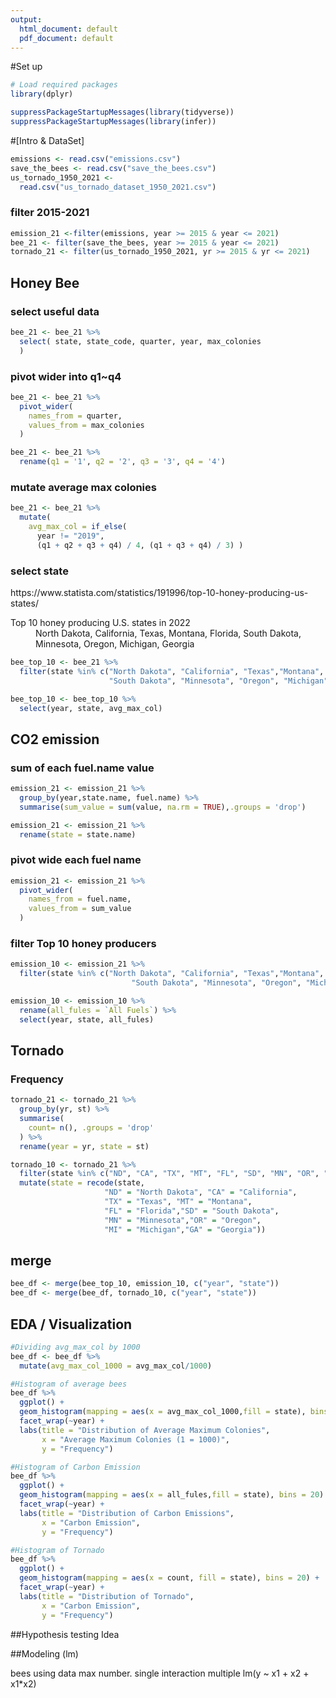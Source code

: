 ---
output:
  html_document: default
  pdf_document: default
---
#Set up
```{r setup, include = FALSE}

# Load required packages
library(dplyr)

suppressPackageStartupMessages(library(tidyverse))
suppressPackageStartupMessages(library(infer))
```

#[Intro & DataSet]

```{r}
emissions <- read.csv("emissions.csv")
save_the_bees <- read.csv("save_the_bees.csv")
us_tornado_1950_2021 <-
  read.csv("us_tornado_dataset_1950_2021.csv")
```

### filter 2015-2021
```{r}
emission_21 <-filter(emissions, year >= 2015 & year <= 2021)
bee_21 <- filter(save_the_bees, year >= 2015 & year <= 2021)
tornado_21 <- filter(us_tornado_1950_2021, yr >= 2015 & yr <= 2021)

```

## Honey Bee
### select useful data
```{r}
bee_21 <- bee_21 %>%
  select( state, state_code, quarter, year, max_colonies
  )
```

### pivot wider into q1~q4
```{r}
bee_21 <- bee_21 %>%
  pivot_wider(
    names_from = quarter,
    values_from = max_colonies
  )
```

```{r}
bee_21 <- bee_21 %>%
  rename(q1 = '1', q2 = '2', q3 = '3', q4 = '4')
```

### mutate average max colonies
```{r}
bee_21 <- bee_21 %>%
  mutate(
    avg_max_col = if_else(
      year != "2019",
      (q1 + q2 + q3 + q4) / 4, (q1 + q3 + q4) / 3) )
```

### select state
https://www.statista.com/statistics/191996/top-10-honey-producing-us-states/

Top 10 honey producing U.S. states in 2022
: North Dakota, California, Texas, Montana, Florida, South Dakota, Minnesota, Oregon, Michigan, Georgia

```{r}
bee_top_10 <- bee_21 %>%
  filter(state %in% c("North Dakota", "California", "Texas","Montana", "Florida", 
                      "South Dakota", "Minnesota", "Oregon", "Michigan", "Georgia" ))
```

```{r}
bee_top_10 <- bee_top_10 %>%
  select(year, state, avg_max_col)
```


## CO2 emission
### sum of each fuel.name value
```{r}
emission_21 <- emission_21 %>%
  group_by(year,state.name, fuel.name) %>%
  summarise(sum_value = sum(value, na.rm = TRUE),.groups = 'drop')

emission_21 <- emission_21 %>%
  rename(state = state.name)
```
### pivot wide each fuel name
```{r}
emission_21 <- emission_21 %>%
  pivot_wider(
    names_from = fuel.name,
    values_from = sum_value
  )
```

### filter Top 10 honey producers
```{r}
emission_10 <- emission_21 %>%
  filter(state %in% c("North Dakota", "California", "Texas","Montana", "Florida",
                           "South Dakota", "Minnesota", "Oregon", "Michigan", "Georgia" ))
```

```{r}
emission_10 <- emission_10 %>%
  rename(all_fules = `All Fuels`) %>%
  select(year, state, all_fules)
```

## Tornado
### Frequency
```{r}
tornado_21 <- tornado_21 %>%
  group_by(yr, st) %>%
  summarise(
    count= n(), .groups = 'drop'
  ) %>%
  rename(year = yr, state = st)
```

```{r}
tornado_10 <- tornado_21 %>%
  filter(state %in% c("ND", "CA", "TX", "MT", "FL", "SD", "MN", "OR", "MI", "GA")) %>%
  mutate(state = recode(state, 
                     "ND" = "North Dakota", "CA" = "California",
                     "TX" = "Texas", "MT" = "Montana",
                     "FL" = "Florida","SD" = "South Dakota",
                     "MN" = "Minnesota","OR" = "Oregon",
                     "MI" = "Michigan","GA" = "Georgia"))
```

## merge
```{r}
bee_df <- merge(bee_top_10, emission_10, c("year", "state"))
bee_df <- merge(bee_df, tornado_10, c("year", "state"))  
```

## EDA / Visualization

```{r}
#Dividing avg_max_col by 1000
bee_df <- bee_df %>%
  mutate(avg_max_col_1000 = avg_max_col/1000)
```

```{r}
#Histogram of average bees
bee_df %>%
  ggplot() +
  geom_histogram(mapping = aes(x = avg_max_col_1000,fill = state), bins = 20) +
  facet_wrap(~year) +
  labs(title = "Distribution of Average Maximum Colonies",
       x = "Average Maximum Colonies (1 = 1000)",
       y = "Frequency")
```

```{r}
#Histogram of Carbon Emission
bee_df %>%
  ggplot() +
  geom_histogram(mapping = aes(x = all_fules,fill = state), bins = 20) +
  facet_wrap(~year) +
  labs(title = "Distribution of Carbon Emissions",
       x = "Carbon Emission",
       y = "Frequency")
```

```{r}
#Histogram of Tornado
bee_df %>%
  ggplot() +
  geom_histogram(mapping = aes(x = count, fill = state), bins = 20) +
  facet_wrap(~year) +
  labs(title = "Distribution of Tornado",
       x = "Carbon Emission",
       y = "Frequency")
```


##Hypothesis testing Idea


##Modeling (lm)




bees using data max number.
single interaction multiple lm(y ~ x1 + x2 + x1*x2)

  

